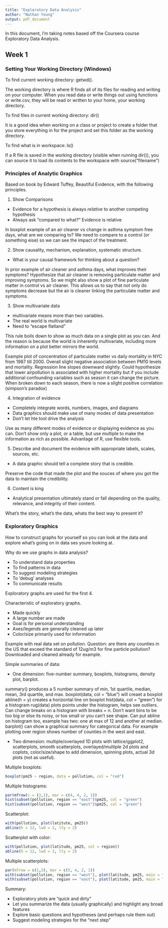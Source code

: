 ```yaml
---
title: "Exploratory Data Analysis"
author: "Nathan Young"
output: pdf_document
---
```

In this document, I'm taking notes based off the Coursera course Exploratory Data Analysis. 

## Week 1
### Setting Your Working Directory (Windows)
To find current working directory: getwd().

The working directory is where R finds all of its files for reading and writing on your computer. When you read data or write things out using functions or write.csv, they will be read or written to your home, your working directory. 

To find files in current working directory: dir()

It is a good idea when working on a class or project to create a folder that you store everything in for the project and set this folder as the working directory. 

To find what is in workspace: ls()

If a R file is saved in the working directory (visible when running dir()), you can source it to load its contents to the workspace with source("filename")

### Principles of Analytic Graphics
Based on book by Edward Tuffey, Beautiful Evidence, with the following principles. 

1. Show Comparisons
  + Evidence for a hypothesis is always *relative* to another competing hypothesis
  + Always ask "compared to what?" Evidence is relative

In boxplot example of an air cleaner vs change in asthma symptom free days, what are we comparing to? We need to compare to a control (or something eise) so we can see the impact of the treatment. 

2. Show causality, mechanism, explanation, systematic structure. 
  + What is your causal framework for thinking about a question? 

In prior example of air cleaner and asthma days, what improves their symptoms? Hypothesize that air cleaner is removing particulate matter and improving symptoms. So we might also show a plot of fine particulate matter in control vs air cleaner. This allows us to say that not only do symptoms decrease but the air is cleaner linking the particulate matter and symptoms.  

3. Show multivariate data
  + multivariate means more than two variables. 
  + The real world is multivariate
  + Need to "escape flatland"

This rule boils down to show as much data on a single plot as you can. And the reason is because the world is inherently multivariate, including more information on a plot better mirrors the world. 

Example plot of concentration of particulate matter vs daily mortality in NYC from 1987 till 2000. Overall slight negative association between PM10 levels and mortality. Regression line slopes downward slightly. Could hypothesize that lower airpollution is associated with higher mortality but if you include additional confounding variables such as season it can change the picture. When broken down to each season, there is now a slight positive correlation (simpson's paradox)

4. Integration of evidence
  + Completely integrate words, numbers, images, and diagrams
  + Data graphics should make use of many modes of data presentation
  + Don't let hte tool drive the analysis

Use as many different modes of evidence or displaying evidence as you can. Don't show only a plot, or a table, but use multiple to make the information as rich as possible. Advantage of R, use flexible tools. 

5. Describe and document the evidence with appropriate labels, scales, sources, etc. 
  + A data graphic should tell a complete story that is credible. 

Preserve the code that made the plot and the souces of where you got the data to maintain the credibility. 

6. Content is king
  + Analytical presentation ultimately stand or fall depending on the quality, relevance, and integrity of their content. 

What's the story, what's the data, whats the best way to present it? 

### Exploratory Graphics
How to construct graphs for yourself so you can look at the data and explore what's going on in data ses youre looking at. 

Why do we use graphs in data analysis? 

* To understand data properties
* To find patterns in data
* To suggest modeling strategies
* To 'debug' analyses
* To communicate results

Exploratory graphs are used for the first 4. 

Characteristic of exploratory graphs. 

* Made quickly
* A large number are made
* Goal is for personal understanding
* Axes/legends are generally cleaned up later
* Color/size primarily used for information

Example with real data set on pollution. Question: are there any counties in the US that exceed the standard of 12ug/m3 for fine particle pollution? Downloaded and cleaned already for example. 

Simple summaries of data:

* One dimension: five-number summary, boxplots, histograms, density plot, barplot. 

summary() produces a 5 number summary of min, 1st quartile, median, mean, 3rd quartile, and max. 
boxplot(data, col = "blue") will creaet a boxplot
abline(h = y) creates a horizontal line on boxplot
hist(data, col = "green") for a histogram
rug(data) plots points under the histogram, helps see outliers. 
Can change breaks on a histogram with breaks = n. Don't want bins to be too big or else its noisy, or too small or you can't see shape. 
Can put abline on histogram too, example has two: one at max of 12 and another at median. 
barplot() can show a graphical summary for categorical data. For example plotting over region shows number of counties in the west and east.

* Two dimension: multiple/overlayed 1D plots with lattice/ggplot2, scatterplots, smooth scatterplots, overlayed/multiple 2d plots and coplots, color/size/shape to add dimension, spinning plots, actual 3d plots (not as useful). 

Multiple boxplots:
```r
boxplot(pm25 ~ region, data = pollution, col = "red")
```
Multiple histograms: 
```r
par(mfrow(c = (2,1), mar = c(4, 4, 2, 1))
hist(subset(pollution, region == "east")$pm25, col = "green")
hist(subset(pollution, region == "west")$pm25, col = "green")
```
Scatterplot: 
```r
with(pollution, plot(latitute, pm25))
abline(h = 12, lwd = 2, lty = 2)
```
Scatterplot with color: 
```r
with(pollution, plot(latitude, pm25, col = region))
abline(h = 12, lwd = 2, lty = 2)
```
Multiple scatterplots: 
```r
par(mfrow = c(1,2), mar = c(5, 4, 2, 1))
with(subset(pollution, region == "west"), plot(latitude, pm25, main = "West"))
with(subset(pollution, region == "east"), plot(latitude, pm25, main = "East"))
```

Summary:

* Exploratory plots are "quick and dirty"
* Let you summarize the data (usually graphically) and highlight any broad features
* Explore basic questions and hypotheses (and perhaps rule them out)
* Suggest modeling strategies for the "next step"

